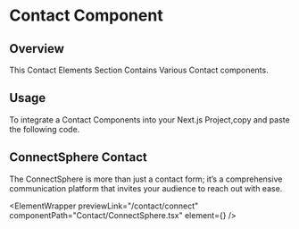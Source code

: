 
# Contact Component

## Overview

This Contact Elements Section Contains Various Contact components.

## Usage

To integrate a Contact Components into your Next.js Project,copy and paste the following code.

## ConnectSphere Contact

The ConnectSphere is more than just a contact form; it’s a comprehensive communication platform that invites your audience to reach out with ease.

<ElementWrapper
  previewLink="/contact/connect"
  componentPath="Contact/ConnectSphere.tsx"
  element={<ConnectSphere />}
/>
